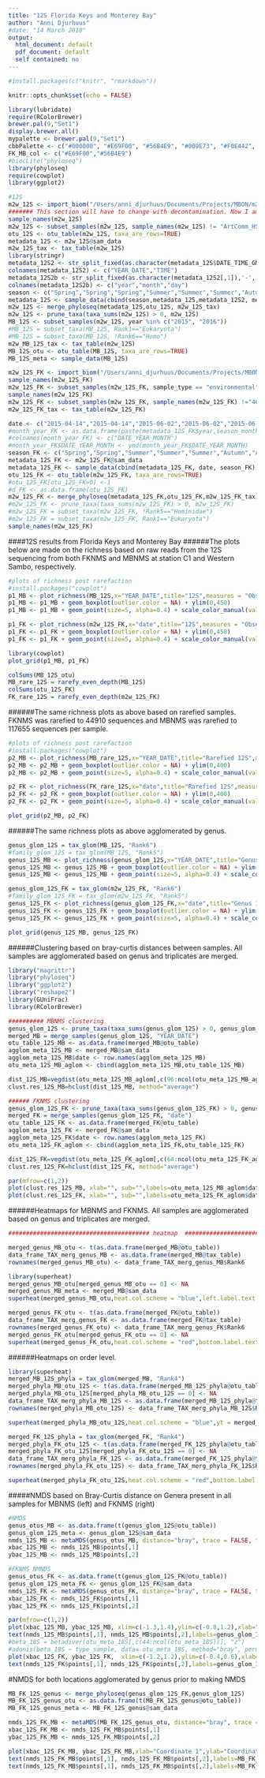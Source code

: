 ```yaml
---
title: "12S Florida Keys and Monterey Bay"
author: "Anni Djurhuus"
#date: "14 March 2018"
output:
  html_document: default
  pdf_document: default
  self contained: no
---
```


```r
#install.packages(c("knitr", "rmarkdown"))

knitr::opts_chunk$set(echo = FALSE)
```


```r
library(lubridate)
require(RColorBrewer)
brewer.pal(9,"Set1")
display.brewer.all()
mypalette <- brewer.pal(9,"Set1")
cbbPalette <- c("#000000", "#E69F00", "#56B4E9", "#009E73", "#F0E442", "#0072B2", "#D55E00", "#CC79A7", "red","grey", "grey20")
FK_MB_col <- c("#E69F00","#56B4E9")
#biocLite("phyloseq")
library(phyloseq)
require(cowplot)
library(ggplot2)

#12S
m2w_12S <- import_biom("/Users/anni_djurhuus/Documents/Projects/MBON/m2w/12S/MB_12S_NT_json_obs_md2.biom")
####### This section will have to change with decontamination. Now I am DELETING all the blanks ########
sample_names(m2w_12S)
m2w_12S <- subset_samples(m2w_12S, sample_names(m2w_12S) != "ArtComm_HS_1" & sample_names(m2w_12S) != "ArtComm_HS_2" & sample_names(m2w_12S) !="ArtComm_HS_3" & sample_names(m2w_12S) !="CB_CANON160925_1" & sample_names(m2w_12S) !="CB_CANON160925_2" & sample_names(m2w_12S) !="CB_CANON160925_3" & sample_names(m2w_12S) !="EB_11162016" & sample_names(m2w_12S) !="EB_11212016" & sample_names(m2w_12S) !="EB_12282016" & sample_names(m2w_12S) !="NTC_pool_1" & sample_names(m2w_12S) !="NTC_pool_2" & sample_names(m2w_12S) !="NTC_pool_3" & sample_names(m2w_12S) !="JD10706c1_0m_1" & sample_names(m2w_12S) !="JD10706c1_0m_2" & sample_names(m2w_12S) !="JD10706c1_0m_3" & sample_names(m2w_12S) !="JD15806c1_0m_1" & sample_names(m2w_12S) !="JD15806c1_0m_2" & sample_names(m2w_12S) !="JD15806c1_0m_3" & sample_names(m2w_12S) !="JD27006c1_0m_1" & sample_names(m2w_12S) !="JD27006c1_0m_2" & sample_names(m2w_12S) !="JD27006c1_0m_3")
otu_12S <- otu_table(m2w_12S, taxa_are_rows=TRUE)
metadata_12S <- m2w_12S@sam_data
m2w_12S_tax <- tax_table(m2w_12S)
library(stringr)
metadata_12S2 <- str_split_fixed(as.character(metadata_12S$DATE_TIME_GMT),' ', 2)
colnames(metadata_12S2) <- c("YEAR_DATE","TIME")
metadata_12S2b <- str_split_fixed(as.character(metadata_12S2[,1]),'-', 3)
colnames(metadata_12S2b) <- c("year","month","day")
season <- c("Spring","Spring","Spring","Summer","Summer","Summer","Autumn","Autumn","Autumn","Winter","Winter","Winter","Spring","Spring","Spring","Summer","Summer","Summer","Autumn","Autumn","Autumn","Autumn","Autumn","Autumn","Summer","Summer","Summer","Autumn","Autumn","Autumn","Winter","Winter","Winter","Summer","Summer","Summer","Autumn","Autumn","Autumn","Winter","Winter","Winter")
metadata_12S <- sample_data(cbind(season,metadata_12S,metadata_12S2, metadata_12S2b))
m2w_12S <- merge_phyloseq(metadata_12S,otu_12S, m2w_12S_tax)
m2w_12S <- prune_taxa(taxa_sums(m2w_12S) > 0, m2w_12S)
MB_12S <- subset_samples(m2w_12S, year %in% c("2015", "2016"))
#MB_12S = subset_taxa(MB_12S, Rank1=="Eukaryota")
#MB_12S = subset_taxa(MB_12S, !Rank6=="Homo")
m2w_MB_12S_tax <- tax_table(m2w_12S)
MB_12S_otu <- otu_table(MB_12S, taxa_are_rows=TRUE)
MB_12S_meta <- sample_data(MB_12S)
```


```r
m2w_12S_FK <- import_biom("/Users/anni_djurhuus/Documents/Projects/MBON/m2w/12S/FK_12S_NT_json_obs_md.biom")
sample_names(m2w_12S_FK)
m2w_12S_FK <- subset_samples(m2w_12S_FK, sample_type == "environmental")
sample_names(m2w_12S_FK)
m2w_12S_FK <- subset_samples(m2w_12S_FK, sample_names(m2w_12S_FK) !="406_408" & sample_names(m2w_12S_FK) !="418_420" & sample_names(m2w_12S_FK) !="412_414" & sample_names(m2w_12S_FK) !="MBON325" & sample_names(m2w_12S_FK) !="MBON326" & sample_names(m2w_12S_FK) !="MBON327" & sample_names(m2w_12S_FK) !="MBON295" & sample_names(m2w_12S_FK) !="MBON296" & sample_names(m2w_12S_FK) !="MBON297" & sample_names(m2w_12S_FK) !="MBON331" & sample_names(m2w_12S_FK) !="MBON332" & sample_names(m2w_12S_FK) !="MBON333" & sample_names(m2w_12S_FK) !="MBON307" & sample_names(m2w_12S_FK) !="MBON308" & sample_names(m2w_12S_FK) !="MBON309" & sample_names(m2w_12S_FK) !="MBON298" & sample_names(m2w_12S_FK) !="MBON299" & sample_names(m2w_12S_FK) !="MBON304" & sample_names(m2w_12S_FK) !="MBON305" & sample_names(m2w_12S_FK) !="MBON306" & sample_names(m2w_12S_FK) !="MBON301" & sample_names(m2w_12S_FK) !="MBON329" & sample_names(m2w_12S_FK) !="MBON211" & sample_names(m2w_12S_FK) !="MBON302" & sample_names(m2w_12S_FK) !="MBON303" & sample_names(m2w_12S_FK) !="MBON334" & sample_names(m2w_12S_FK) !="MBON335" & sample_names(m2w_12S_FK) !="ArtComm_HS_2" & sample_names(m2w_12S_FK) !="ArtComm_HS_3" & sample_names(m2w_12S_FK) !="NTC_pool_1" & sample_names(m2w_12S_FK) !="NTC_pool_2" & sample_names(m2w_12S_FK) !="NTC_pool_3" & sample_names(m2w_12S_FK) !="ArtComm_HS_1" & sample_names(m2w_12S_FK) !="MBON296_1" & sample_names(m2w_12S_FK) !="MBON296_2" & sample_names(m2w_12S_FK) !="MBON296_3" & sample_names(m2w_12S_FK) !="MBON298_1" & sample_names(m2w_12S_FK) !="MBON298_2" & sample_names(m2w_12S_FK) !="MBON298_3" & sample_names(m2w_12S_FK) !="MBON156" & sample_names(m2w_12S_FK) !="MBON279" & sample_names(m2w_12S_FK) !="MBON288" & sample_names(m2w_12S_FK) !="MBON184" & sample_names(m2w_12S_FK) !="MBON300" & sample_names(m2w_12S_FK) !="MBON240")
m2w_12S_FK_tax <- tax_table(m2w_12S_FK)

date <- c("2015-04-14","2015-04-14","2015-06-02","2015-06-02","2015-06-02","2015-09-22","2015-09-22","2015-09-22","2015-11-17","2015-11-17","2015-11-17","2016-01-05","2016-01-05","2015-01-05","2016-03-15","2016-03-15","2016-05-10","2016-05-10","2016-05-10","2016-07-26","2016-07-26","2016-07-26","2016-09-20","2016-09-20","2016-11-15","2016-11-15","2016-11-15")
#month_year_FK <- as.data.frame(paste(metadata_12S_FK$year,season_month,metadata_12S_FK$day))
#colnames(month_year_FK) <- c("DATE_YEAR_MONTH")
#month_year_FK$DATE_YEAR_MONTH <- ymd(month_year_FK$DATE_YEAR_MONTH)
season_FK <- c("Spring","Spring","Summer","Summer","Summer","Autumn","Autumn","Autumn","Autumn","Autumn","Autumn","Winter","Winter","Winter","Spring","Spring","Spring","Spring","Spring","Summer","Summer","Summer","Autumn","Autumn","Autumn","Autumn","Autumn")
metadata_12S_FK <- m2w_12S_FK@sam_data
metadata_12S_FK <- sample_data(cbind(metadata_12S_FK, date, season_FK))
otu_12S_FK <- otu_table(m2w_12S_FK, taxa_are_rows=TRUE)
#otu_12S_FK[otu_12S_FK>0] <-1
#d_FK <- as.data.frame(otu_12S_FK)
m2w_12S_FK <- merge_phyloseq(metadata_12S_FK,otu_12S_FK,m2w_12S_FK_tax)
#m2w_12S_FK <- prune_taxa(taxa_sums(m2w_12S_FK) > 0, m2w_12S_FK)
#m2w_12S_FK = subset_taxa(m2w_12S_FK, !Rank5=="Hominidae")
#m2w_12S_FK = subset_taxa(m2w_12S_FK, Rank1=="Eukaryota")
sample_names(m2w_12S_FK)
```

####12S results from Florida Keys and Monterey Bay
######The plots below are made on the richness based on raw reads from the 12S sequencing from both FKNMS and MBNMS at station C1 and Western Sambo, respectively. 
```r
#plots of richness post rarefaction
#install.packages("cowplot")
p1_MB <- plot_richness(MB_12S,x="YEAR_DATE",title="12S",measures = "Observed",color="library") + theme(axis.title.x=element_blank())
p1_MB <- p1_MB + geom_boxplot(outlier.color = NA) + ylim(0,450)
p1_MB <- p1_MB + geom_point(size=5, alpha=0.4) + scale_color_manual(values="#56B4E9")

p1_FK <- plot_richness(m2w_12S_FK,x="date",title="12S",measures = "Observed",color="library") + theme(axis.title.x=element_blank())
p1_FK <- p1_FK + geom_boxplot(outlier.color = NA) + ylim(0,450)
p1_FK <- p1_FK + geom_point(size=5, alpha=0.4) + scale_color_manual(values="#E69F00")

library(cowplot)
plot_grid(p1_MB, p1_FK)
```


```r
colSums(MB_12S_otu)
MB_rare_12S = rarefy_even_depth(MB_12S)
colSums(otu_12S_FK)
FK_rare_12S = rarefy_even_depth(m2w_12S_FK)
```

######The same richness plots as above based on rarefied samples. FKNMS was rarefied to 44910 sequences and MBNMS was rarefied to 117655 sequences per sample.
```r
#plots of richness post rarefaction
#install.packages("cowplot")
p2_MB <- plot_richness(MB_rare_12S,x="YEAR_DATE",title="Rarefied 12S",measures = "Observed",color="library") + theme(axis.title.x=element_blank())
p2_MB <- p2_MB + geom_boxplot(outlier.color = NA) + ylim(0,400)
p2_MB <- p2_MB + geom_point(size=5, alpha=0.4) + scale_color_manual(values="#56B4E9")

p2_FK <- plot_richness(FK_rare_12S,x="date",title="Rarefied 12S",measures = "Observed",color="library") + theme(axis.title.x=element_blank())
p2_FK <- p2_FK + geom_boxplot(outlier.color = NA) + ylim(0,400)
p2_FK <- p2_FK + geom_point(size=5, alpha=0.4) + scale_color_manual(values="#E69F00")

plot_grid(p2_MB, p2_FK)
```

######The same richness plots as above agglomerated by genus.

```r
genus_glom_12S = tax_glom(MB_12S, "Rank6")
#family_glom_12S = tax_glom(MB_12S, "Rank5")
genus_12S_MB <- plot_richness(genus_glom_12S,x="YEAR_DATE",title="Genus 12S",measures = "Observed",color="library") + theme(axis.title.x=element_blank())
genus_12S_MB <- genus_12S_MB + geom_boxplot(outlier.color = NA) + ylim(0,30)
genus_12S_MB <- genus_12S_MB + geom_point(size=5, alpha=0.4) + scale_color_manual(values="#56B4E9")
```

```r
genus_glom_12S_FK = tax_glom(m2w_12S_FK, "Rank6")
#family_glom_12S_FK = tax_glom(m2w_12S_FK, "Rank5")
genus_12S_FK <- plot_richness(genus_glom_12S_FK,x="date",title="Genus 12S",measures = "Observed",color="library") + theme(axis.title.x=element_blank())
genus_12S_FK <- genus_12S_FK + geom_boxplot(outlier.color = NA) + ylim(0,30)
genus_12S_FK <- genus_12S_FK + geom_point(size=5, alpha=0.4) + scale_color_manual(values="#E69F00")

plot_grid(genus_12S_MB, genus_12S_FK)
```

######Clustering based on bray-curtis distances between samples. All samples are agglomerated based on genus and triplicates are merged.

```r
library("magrittr")
library("phyloseq")
library("ggplot2")
library("reshape2")
library(GUniFrac)
library(RColorBrewer)

########## MBNMS clustering 
genus_glom_12S <- prune_taxa(taxa_sums(genus_glom_12S) > 0, genus_glom_12S)
merged_MB = merge_samples(genus_glom_12S, "YEAR_DATE")
otu_table_12S_MB <- as.data.frame(merged_MB@otu_table)
agglom_meta_12S_MB <- merged_MB@sam_data
agglom_meta_12S_MB$date <- row.names(agglom_meta_12S_MB)
otu_meta_12S_MB_aglom <- cbind(agglom_meta_12S_MB,otu_table_12S_MB)

dist_12S_MB=vegdist(otu_meta_12S_MB_aglom[,c(96:ncol(otu_meta_12S_MB_aglom))], method="bray")
clust.res_12S_MB=hclust(dist_12S_MB, method="average")

###### FKNMS clustering 
genus_glom_12S_FK <- prune_taxa(taxa_sums(genus_glom_12S_FK) > 0, genus_glom_12S_FK)
merged_FK = merge_samples(genus_glom_12S_FK, "date")
otu_table_12S_FK <- as.data.frame(merged_FK@otu_table)
agglom_meta_12S_FK <- merged_FK@sam_data
agglom_meta_12S_FK$date <- row.names(agglom_meta_12S_FK)
otu_meta_12S_FK_aglom <- cbind(agglom_meta_12S_FK,otu_table_12S_FK)

dist_12S_FK=vegdist(otu_meta_12S_FK_aglom[,c(64:ncol(otu_meta_12S_FK_aglom))], method="bray")
clust.res_12S_FK=hclust(dist_12S_FK, method="average")

par(mfrow=c(1,2))
plot(clust.res_12S_MB, xlab="", sub="",labels=otu_meta_12S_MB_aglom$date,main="MBNMS", hang=-1, cex=0.7)
plot(clust.res_12S_FK, xlab="", sub="",labels=otu_meta_12S_FK_aglom$date,hang=-1, cex=0.7, main="FKNMS")

```

######Heatmaps for MBNMS and FKNMS. All samples are agglomerated based on genus and triplicates are merged. 

```r

######################################## heatmap  #######################################

merged_genus_MB_otu <- t(as.data.frame(merged_MB@otu_table))
data_frame_TAX_merg_genus_MB <- as.data.frame(merged_MB@tax_table)
rownames(merged_genus_MB_otu) <- data_frame_TAX_merg_genus_MB$Rank6

library(superheat)
merged_genus_MB_otu[merged_genus_MB_otu == 0] <- NA
merged_genus_MB_meta <- merged_MB@sam_data
superheat(merged_genus_MB_otu,heat.col.scheme = "blue",left.label.text.size = 1,yt = merged_genus_MB_meta$TMP_C, yt.axis.name = "Temperature",yt.point.size = 2,bottom.label.text.size=2, row.title = "",yt.axis.size = 10,bottom.label.text.angle = 90,yt.axis.name.size = 10, yt.obs.col = rep("grey", nrow(merged_genus_MB_meta)))

merged_genus_FK_otu <- t(as.data.frame(merged_FK@otu_table))
data_frame_TAX_merg_genus_FK <- as.data.frame(merged_FK@tax_table)
rownames(merged_genus_FK_otu) <- data_frame_TAX_merg_genus_FK$Rank6
merged_genus_FK_otu[merged_genus_FK_otu == 0] <- NA
superheat(merged_genus_FK_otu,heat.col.scheme = "red",bottom.label.text.size=1, row.title = "",left.label.text.size = 2,bottom.label.text.angle = 90)

```

######Heatmaps on order level.

```r
library(superheat)
merged_MB_12S_phyla = tax_glom(merged_MB, "Rank4")
merged_phyla_MB_otu_12S <- t(as.data.frame(merged_MB_12S_phyla@otu_table))
merged_phyla_MB_otu_12S[merged_phyla_MB_otu_12S == 0] <- NA
data_frame_TAX_merg_phyla_MB_12S <- as.data.frame(merged_MB_12S_phyla@tax_table)
rownames(merged_phyla_MB_otu_12S) <- data_frame_TAX_merg_phyla_MB_12S$Rank4

superheat(merged_phyla_MB_otu_12S,heat.col.scheme = "blue",yt = merged_genus_MB_meta$TMP_C, yt.axis.name = "Temperature",yt.point.size = 2,yt.obs.col = rep("grey", nrow(merged_genus_MB_meta)),bottom.label.text.size=2, row.title = "",left.label.text.size = 2,bottom.label.text.angle = 90)

merged_FK_12S_phyla = tax_glom(merged_FK, "Rank4")
merged_phyla_FK_otu_12S <- t(as.data.frame(merged_FK_12S_phyla@otu_table))
merged_phyla_FK_otu_12S[merged_phyla_FK_otu_12S == 0] <- NA
data_frame_TAX_merg_phyla_FK_12S <- as.data.frame(merged_FK_12S_phyla@tax_table)
rownames(merged_phyla_FK_otu_12S) <- data_frame_TAX_merg_phyla_FK_12S$Rank4

superheat(merged_phyla_FK_otu_12S,heat.col.scheme = "red",bottom.label.text.size=2, row.title = "",left.label.text.size = 2,bottom.label.text.angle = 90)
```

#####NMDS based on Bray-Curtis distance on Genera present in all samples for MBNMS (left) and FKNMS (right)
```r
#NMDS
genus_otus_MB <- as.data.frame(t(genus_glom_12S@otu_table))
genus_glom_12S_meta <- genus_glom_12S@sam_data
nmds_12S_MB <- metaMDS(genus_otus_MB, distance="bray", trace = FALSE, trymax=100) 
xbac_12S_MB <- nmds_12S_MB$points[,1]
ybac_12S_MB <- nmds_12S_MB$points[,2]

#FKNMS NMNDS
genus_otus_FK <- as.data.frame(t(genus_glom_12S_FK@otu_table))
genus_glom_12S_meta_FK <- genus_glom_12S_FK@sam_data
nmds_12S_FK <- metaMDS(genus_otus_FK, distance="bray", trace = FALSE, trymax=100) 
xbac_12S_FK <- nmds_12S_FK$points[,1]
ybac_12S_FK <- nmds_12S_FK$points[,2]

par(mfrow=c(1,2))
plot(xbac_12S_MB, ybac_12S_MB, xlim=c(-1.3,1.4),ylim=c(-0.8,1.2),xlab="Coordinate 1",ylab="Coordinate 2",main="", col=c(cbbPalette[genus_glom_12S_meta$YEAR_DATE]), cex=1.7, pch=19)
text(nmds_12S_MB$points[,1], nmds_12S_MB$points[,2],labels=genus_glom_12S_meta$YEAR_DATE,pos=3,cex=0.5) 
#beta_18S = betadiver(otu_meta_18S[,c(44:ncol(otu_meta_18S))], "z")
#adonis(beta_18S ~ type_sample, data= otu_meta_18S, method="bray", perm=500) #make 
plot(xbac_12S_FK, ybac_12S_FK,  xlim=c(-1.2,1.2),ylim=c(-0.4,0.6),xlab="Coordinate 1",ylab="Coordinate 2",main="", col=c(cbbPalette[genus_glom_12S_meta_FK$date]), cex=1.7, pch=19)
text(nmds_12S_FK$points[,1], nmds_12S_FK$points[,2],labels=genus_glom_12S_meta_FK$date,pos=3,cex=0.5) 
```

#NMDS for both locations agglomerated by genus prior to making NMDS 
```r
MB_FK_12S_genus <- merge_phyloseq(genus_glom_12S_FK,genus_glom_12S)
MB_FK_12S_genus_otu <- as.data.frame(t(MB_FK_12S_genus@otu_table))
MB_FK_12S_genus_meta <- MB_FK_12S_genus@sam_data

nmds_12S_FK_MB <- metaMDS(MB_FK_12S_genus_otu, distance="bray", trace = FALSE, trymax=100) 
xbac_12S_FK_MB <- nmds_12S_FK_MB$points[,1]
ybac_12S_FK_MB <- nmds_12S_FK_MB$points[,2]

plot(xbac_12S_FK_MB, ybac_12S_FK_MB,xlab="Coordinate 1",ylab="Coordinate 2",main="", col=c(FK_MB_col[as.factor(MB_FK_12S_genus_meta$library)]), cex=1.7, pch=19)
text(nmds_12S_FK_MB$points[,1], nmds_12S_FK_MB$points[,2],labels=MB_FK_12S_genus_meta$season,pos=3,cex=0.5) 
text(nmds_12S_FK_MB$points[,1], nmds_12S_FK_MB$points[,2],labels=MB_FK_12S_genus_meta$season_FK,pos=3,cex=0.5) 

```

